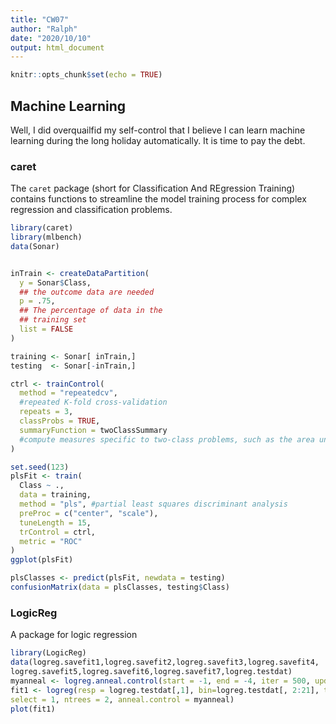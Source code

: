 ---
title: "CW07"
author: "Ralph"
date: "2020/10/10"
output: html_document
---

```{r setup, include=FALSE}
knitr::opts_chunk$set(echo = TRUE)
```

## Machine Learning

Well, I did overquailfid my self-control that I believe I can learn machine learning during the long holiday automatically.
It is time to pay the debt.

### caret

The `caret` package (short for Classification And REgression Training) contains functions to streamline the model training process for complex regression and classification problems.


```{r caret train}
library(caret)
library(mlbench)
data(Sonar)


inTrain <- createDataPartition(
  y = Sonar$Class,
  ## the outcome data are needed
  p = .75,
  ## The percentage of data in the
  ## training set
  list = FALSE
)

training <- Sonar[ inTrain,]
testing  <- Sonar[-inTrain,]

ctrl <- trainControl(
  method = "repeatedcv", 
  #repeated K-fold cross-validation
  repeats = 3,
  classProbs = TRUE, 
  summaryFunction = twoClassSummary
  #compute measures specific to two-class problems, such as the area under the ROC curve
)

set.seed(123)
plsFit <- train(
  Class ~ .,
  data = training,
  method = "pls", #partial least squares discriminant analysis 
  preProc = c("center", "scale"),
  tuneLength = 15,
  trControl = ctrl,
  metric = "ROC"
)
ggplot(plsFit)
```

```{r caret predict}
plsClasses <- predict(plsFit, newdata = testing)
confusionMatrix(data = plsClasses, testing$Class)
```

### LogicReg

A package for logic regression

```{r LogicReg}
library(LogicReg)
data(logreg.savefit1,logreg.savefit2,logreg.savefit3,logreg.savefit4,
logreg.savefit5,logreg.savefit6,logreg.savefit7,logreg.testdat)
myanneal <- logreg.anneal.control(start = -1, end = -4, iter = 500, update = 100)
fit1 <- logreg(resp = logreg.testdat[,1], bin=logreg.testdat[, 2:21], type = 2,
select = 1, ntrees = 2, anneal.control = myanneal)
plot(fit1)
```

